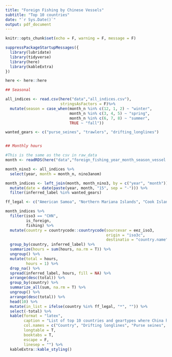 ---
title: "Foreign Fishing by Chinese Vessels"
subtitle: "Top 10 countries"
date: "`r Sys.Date()`"
output: pdf_document
---

```{r setup, include=FALSE}
knitr::opts_chunk$set(echo = F, warning = F, message = F)
```

```{r}
suppressPackageStartupMessages({
  library(lubridate)
  library(tidyverse)
  library(here)
  library(kableExtra)
})

here <- here::here

## Seasonal

all_indices <- read.csv(here("data","all_indices.csv"),
                        stringsAsFactors = F)%>%
  mutate(season = case_when(month_n %in% c(12, 1, 2) ~ "winter",
                            month_n %in% c(3, 4, 5) ~ "spring",
                            month_n %in% c(6, 7, 8) ~ "summer",
                            TRUE ~ "fall"))

wanted_gears <- c("purse_seines", "trawlers", "drifting_longlines")


## Monthly hours

#This is the same as the csv in raw_data
month <- readRDS(here("data","foreign_fishing_year_month_season_vessel.rds"))

month_nino3 <- all_indices %>% 
  select(year, month = month_n, nino3anom)

month_indices <- left_join(month, month_nino3, by = c("year", "month")) %>% 
  mutate(date = date(paste(year, month, "15", sep = "-"))) %>% 
  filter(inferred_label %in% wanted_gears)
```

```{r}
ff_legal <- c("American Samoa", "Northern Mariana Islands", "Cook Islands", "Micronesia (Federated States of)", "Fiji", "French Polynesia", "Guam", "Kiribati", "Marshall Islands", "Nauru", "New Caledonia", "Niue", "Palau", "Papua New Guinea", "Philippines", "Samoa", "Solomon Islands", "Chinese Taipei", "Tokelau", "Tonga", "Tuvalu", "Vanuatu")
```


```{r}
month_indices %>% 
  filter(iso3 == "CHN",
         is_foreign,
         fishing) %>% 
  mutate(country = countrycode::countrycode(sourcevar = eez_iso3,
                                            origin = "iso3c",
                                            destinatio = "country.name")) %>%
  group_by(country, inferred_label) %>% 
  summarize(hours = sum(hours, na.rm = T)) %>% 
  ungroup() %>% 
  mutate(total = hours,
         hours = 1) %>% 
  drop_na() %>% 
  spread(inferred_label, hours, fill = NA) %>% 
  arrange(desc(total)) %>% 
  group_by(country) %>% 
  summarize_all(sum, na.rm = T) %>% 
  ungroup() %>% 
  arrange(desc(total)) %>%
  head(10) %>%
  mutate(in_list = ifelse(country %in% ff_legal, "*", "")) %>% 
  select(-total) %>% 
  kable(format = "latex",
        caption = "List of top 10 countries and geartypes where China has had at least one hour of foreign fishing activity between 2012 and 2018, as identified by Global Fishing Watch (www.globalfishingwatch.org).An asterisk (*) indicates knowledge of an existing agreement. Countries are sorted in descending order according to the total ammount of foreign fishing hours.",
        col.names = c("Country", "Drifting longlines", "Purse seines", "Trawlers", "Known"),
        longtable = T,
        booktabs = T,
        escape = F,
        linesep = "") %>% 
  kableExtra::kable_styling()
```
